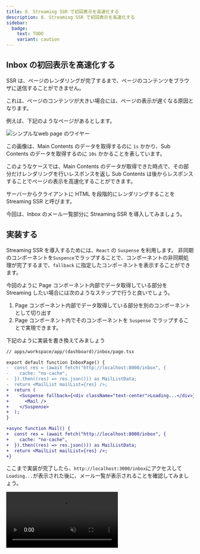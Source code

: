 ```yaml
---
title: 8. Streaming SSR で初回表示を高速化する
description: 8. Streaming SSR で初回表示を高速化する
sidebar:
  badge:
    text: TODO
    variant: caution
---
```


## Inbox の初回表示を高速化する

SSR は、ページのレンダリングが完了するまで、ページのコンテンツをブラウザに送信することができません。

これは、ページのコンテンツが大きい場合には、ページの表示が遅くなる原因となります。

例えば、下記のようなページがあるとします。

![シンプルなweb page のワイヤー](../../assets/ssr-wire.png)

この画像は、Main Contents のデータを取得するのに `1s` かかり、Sub Contents のデータを取得するのに `10s` かかることを表しています。

このようなケースでは、Main Contents のデータが取得できた時点で、その部分だけレンダリングを行いレスポンスを返し Sub Contents は後からレスポンスすることでページの表示を高速化することができます。

サーバーからクライアントに HTML を段階的にレンダリングすることを Streaming SSR と呼びます。

今回は、Inbox のメール一覧部分に Streaming SSR を導入してみましょう。

## 実装する

Streaming SSR を導入するためには、`React` の `Suspense` を利用します。
非同期のコンポーネントを`Suspence`でラップすることで、コンポーネントの非同期処理が完了するまで、`fallback` に指定したコンポーネントを表示することができます。

今回のように Page コンポーネント内部でデータ取得している部分を Streaming したい場合には次のようなステップで行うと良いでしょう。

1. Page コンポーネント内部でデータ取得している部分を別のコンポーネントとして切り出す
2. Page コンポーネント内でそのコンポーネントを `Suspense` でラップすることで実現できます。

下記のように実装を書き換えてみましょう
```diff format="tsx"
// apps/workspace/app/(dashboard)/inbox/page.tsx

export default function InboxPage() {
-  const res = (await fetch("http://localhost:8000/inbox", {
-    cache: "no-cache",
-  }).then((res) => res.json())) as MailListData;
-  return <MailList mailList={res} />;
+  return (
+    <Suspense fallback={<div className="text-center">Loading...</div>}>
+      <Mail />
+    </Suspense>
+  );
}

+async function Mail() {
+  const res = (await fetch("http://localhost:8000/inbox", {
+    cache: "no-cache",
+  }).then((res) => res.json())) as MailListData;
+  return <MailList mailList={res} />;
+}

```

ここまで実装が完了したら、`http://localhost:3000/inbox`にアクセスして`Loading...`が表示された後に、メール一覧が表示されることを確認してみましょう。

<video src={videoSrc} controls muted loop autoPlay />

## まとめ

このページでは、Streaming SSR を導入することで、初回表示を高速化する方法を学びました。
TTFBを改善することで、ユーザーのストレスを軽減しUXを向上させることができます。
